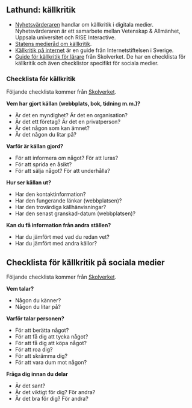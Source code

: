 ## Lathund: källkritik {#checklist-source-criticism}

- [Nyhetsvärderaren](http://nyhetsvarderaren.se/) handlar om källkritik i digitala medier. Nyhetsvärderaren är ett samarbete mellan Vetenskap & Allmänhet, Uppsala universitet och RISE Interactive.
- [Statens medieråd om källkritik](https://statensmedierad.se/larommedier/kallkritikvemvadvarfor/kallkritikenutmaning.422.html).
- [Källkritik på internet](https://www.iis.se/lar-dig-mer/guider/kallkritik-pa-internet/) är en guide från Internetstiftelsen i Sverige. 
- [Guide för källkritik för lärare](https://www.skolverket.se/skolutveckling/inspiration-och-stod-i-arbetet/stod-i-arbetet/guide-for-kallkritik-for-larare) från Skolverket. De har en checklista för källkritik och även checklistor specifikt för sociala medier.

### Checklista för källkritik

Följande checklista kommer från [Skolverket](https://www.skolverket.se/skolutveckling/inspiration-och-stod-i-arbetet/stod-i-arbetet/guide-for-kallkritik-for-larare).

**Vem har gjort källan (webbplats, bok, tidning m.m.)?**

- Är det en myndighet? Är det en organisation?
- Är det ett företag? Är det en privatperson?
- Är det någon som kan ämnet?
- Är det någon du litar på?

**Varför är källan gjord?**

- För att informera om något? För att luras?
- För att sprida en åsikt?
- För att sälja något? För att underhålla?

**Hur ser källan ut?**

- Har den kontaktinformation?
- Har den fungerande länkar (webbplatsen)?
- Har den trovärdiga källhänvisningar?
- Har den senast granskad-datum (webbplatsen)?

**Kan du få information från andra ställen?**

- Har du jämfört med vad du redan vet?
- Har du jämfört med andra källor?

## Checklista för källkritik på sociala medier

Följande checklista kommer från [Skolverket](https://www.skolverket.se/skolutveckling/inspiration-och-stod-i-arbetet/stod-i-arbetet/guide-for-kallkritik-for-larare).

**Vem talar?**

- Någon du känner?
- Någon du litar på?

**Varför talar personen?**

- För att berätta något?
- För att få dig att tycka något?
- För att få dig att köpa något?
- För att roa dig?
- För att skrämma dig?
- För att vara dum mot någon?

**Fråga dig innan du delar**

- Är det sant?
- Är det viktigt för dig? För andra?
- Är det bra för dig? För andra?